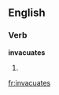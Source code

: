 ==English==

===Verb===
'''invacuates'''

# {{third-person singular of|invacuate}}
{{count page|[[Wiktionary:Page count]]}}

[[fr:invacuates]]
